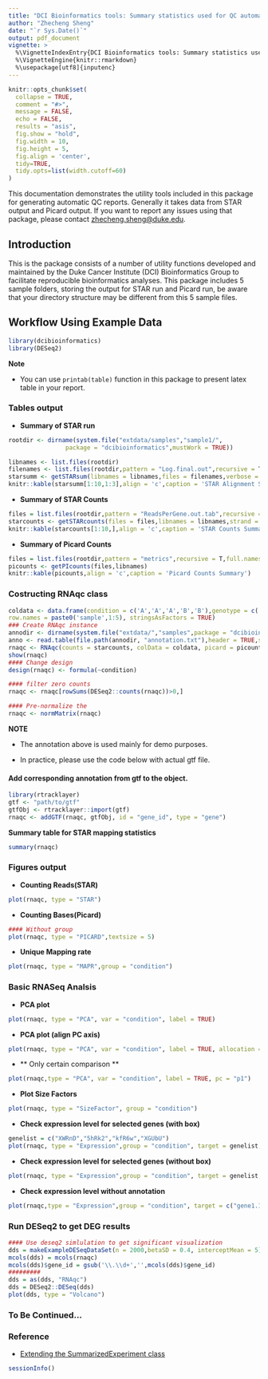 ```yaml
---
title: "DCI Bioinformatics tools: Summary statistics used for QC automatic report"
author: "Zhecheng Sheng"
date: "`r Sys.Date()`"
output: pdf_document
vignette: >
  %\VignetteIndexEntry{DCI Bioinformatics tools: Summary statistics used for QC automatic report}
  %\VignetteEngine{knitr::rmarkdown}
  %\usepackage[utf8]{inputenc}
---
```


```r
knitr::opts_chunk$set(
  collapse = TRUE,
  comment = "#>",
  message = FALSE,
  echo = FALSE,
  results = "asis",
  fig.show = "hold",
  fig.width = 10,
  fig.height = 5,
  fig.align = 'center',
  tidy=TRUE, 
  tidy.opts=list(width.cutoff=60)
)
```

This documentation demonstrates the utility tools included in this package for generating automatic QC reports. Generally it takes data from STAR output and Picard output. If you want to report any issues using that package, please contact [zhecheng.sheng@duke.edu](zhecheng.sheng@duke.edu).

## Introduction


This is the package consists of a number of utility functions developed and maintained by the Duke Cancer Institute (DCI) Bioinformatics Group to facilitate reproducible bioinformatics analyses. This package includes 5 sample folders, storing the output for STAR run and Picard run, be aware that your directory structure may be different from this 5 sample files. 


## Workflow Using Example Data
```r
library(dcibioinformatics)
library(DESeq2)
```

 **Note**
 
 -  You can use `printab(table)` function in this package to present latex table in your report. 

### Tables output

* **Summary of STAR run**

```r
rootdir <- dirname(system.file("extdata/samples","sample1/",
                package = "dcibioinformatics",mustWork = TRUE)) 

libnames <- list.files(rootdir)
filenames <- list.files(rootdir,pattern = "Log.final.out",recursive = T,full.names = T)
starsumm <- getSTARsum(libnames = libnames,files = filenames,verbose = F)
knitr::kable(starsumm[1:10,1:3],align = 'c',caption = 'STAR Alignment Summary')
```

* **Summary of STAR Counts**

```r
files = list.files(rootdir,pattern = "ReadsPerGene.out.tab",recursive = T,full.names = T)
starcounts <- getSTARcounts(files = files,libnames = libnames,strand = "second")
knitr::kable(starcounts[1:10,],align = 'c',caption = 'STAR Counts Summary')
```

* **Summary of Picard Counts**
```r
files = list.files(rootdir,pattern = "metrics",recursive = T,full.names = T)
picounts <- getPIcounts(files,libnames)
knitr::kable(picounts,align = 'c',caption = 'Picard Counts Summary')
```

### Costructing RNAqc class

```r
coldata <- data.frame(condition = c('A','A','A','B','B'),genotype = c('W','P','W','P','W'),
row.names = paste0('sample',1:5), stringsAsFactors = TRUE)
### Create RNAqc instance
annodir <- dirname(system.file("extdata/","samples",package = "dcibioinformatics",mustWork = TRUE))
anno <- read.table(file.path(annodir, "annotation.txt"),header = TRUE,sep ='\t',stringsAsFactors = F)
rnaqc <- RNAqc(counts = starcounts, colData = coldata, picard = picounts, anno = anno)
show(rnaqc)
#### Change design
design(rnaqc) <- formula(~condition)

#### filter zero counts
rnaqc <- rnaqc[rowSums(DESeq2::counts(rnaqc))>0,]

#### Pre-normalize the 
rnaqc <- normMatrix(rnaqc)
```

**NOTE**
 
 - The annotation above is used mainly for demo purposes. 
 
 - In practice, please use the code below with actual gtf file.

#### Add corresponding annotation from gtf to the object.
```r
library(rtracklayer)
gtf <- "path/to/gtf"
gtfObj <- rtracklayer::import(gtf)
rnaqc <- addGTF(rnaqc, gtfObj, id = "gene_id", type = "gene")
```

**Summary table for STAR mapping statistics**
```r
summary(rnaqc)
```


### Figures output

* **Counting Reads(STAR)**

```r
plot(rnaqc, type = "STAR")
```

* **Counting Bases(Picard)**

```r
#### Without group
plot(rnaqc, type = "PICARD",textsize = 5)
```

* **Unique Mapping rate**
```r
plot(rnaqc, type = "MAPR",group = "condition")
```

### Basic RNASeq Analsis

* **PCA plot**
```r
plot(rnaqc, type = "PCA", var = "condition", label = TRUE)
```
* **PCA plot (align PC axis)**
```r
plot(rnaqc, type = "PCA", var = "condition", label = TRUE, allocation = 'align')
```
* ** Only certain comparison **
```r
plot(rnaqc,type = "PCA", var = "condition", label = TRUE, pc = "p1")
```

* **Plot Size Factors**
```r
plot(rnaqc, type = "SizeFactor", group = "condition")
```


* **Check expression level for selected genes (with box)**

```r
genelist = c("XWRnD","5hRk2","kfR6w","XGUbU")
plot(rnaqc, type = "Expression",group = "condition", target = genelist,gridvar = "genotype")
```
* **Check expression level for selected genes (without box)**

```r
plot(rnaqc, type = "Expression",group = "condition", target = genelist,gridvar = "genotype", boxplot= FALSE, alpha = 0.5, shape = 2)
```
* **Check expression level without annotation** 
```r
plot(rnaqc,type = "Expression",group = "condition", target = c("gene1.1","gene2.1","gene3.1","gene4.1"),gridvar = "genotype")
```

### Run DESeq2 to get DEG results
```r
#### Use deseq2 simlulation to get significant visualization
dds = makeExampleDESeqDataSet(n = 2000,betaSD = 0.4, interceptMean = 5)
mcols(dds) = mcols(rnaqc)
mcols(dds)$gene_id = gsub('\\.\\d+','',mcols(dds)$gene_id)
#########
dds = as(dds, "RNAqc")
dds = DESeq2::DESeq(dds)
plot(dds, type = "Volcano")
```

### To Be Continued...

### Reference

-  [Extending the SummarizedExperiment class](http://bioconductor.org/packages/devel/bioc/vignettes/SummarizedExperiment/inst/doc/Extensions.html)


```r
sessionInfo()
```